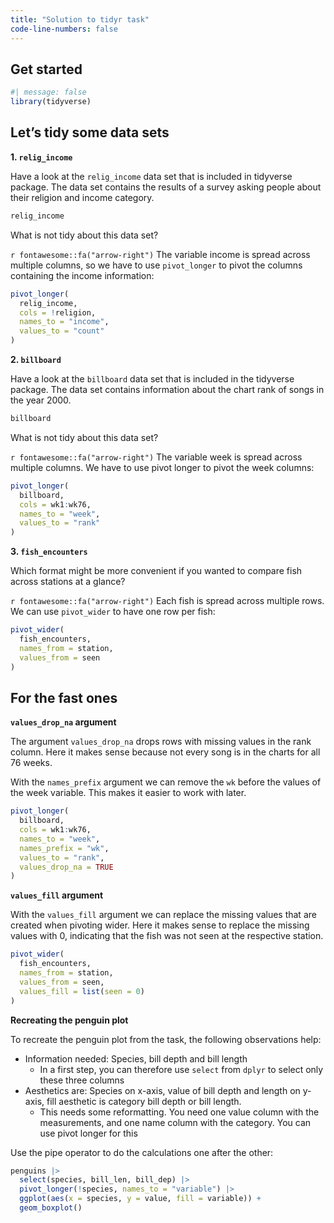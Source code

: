 ```yaml
---
title: "Solution to tidyr task"
code-line-numbers: false
---
```


## Get started

```r
#| message: false
library(tidyverse)
```

## Let's tidy some data sets

**1. `relig_income`**

Have a look at the `relig_income` data set that is included in tidyverse package.
The data set contains the results of a survey asking people about their religion and income category.

```r
relig_income
```

What is not tidy about this data set?

`r fontawesome::fa("arrow-right")` The variable income is spread across multiple columns, so we have to use `pivot_longer` to pivot the columns containing the income information:

```r
pivot_longer(
  relig_income,
  cols = !religion,
  names_to = "income",
  values_to = "count"
)
```


**2. `billboard`**

Have a look at the `billboard` data set that is included in the tidyverse package.
The data set contains information about the chart rank of songs in the year 2000.

```r
billboard
```

What is not tidy about this data set?

`r fontawesome::fa("arrow-right")` The variable week is spread across multiple columns. We have to use pivot longer to pivot the week columns:

```r
pivot_longer(
  billboard,
  cols = wk1:wk76,
  names_to = "week",
  values_to = "rank"
)
```

**3. `fish_encounters`**

Which format might be more convenient if you wanted to compare fish across stations at a glance?

`r fontawesome::fa("arrow-right")` Each fish is spread across multiple rows. We can use `pivot_wider` to have one row per fish:

```r
pivot_wider(
  fish_encounters,
  names_from = station,
  values_from = seen
)
```

## For the fast ones

**`values_drop_na` argument**

The argument `values_drop_na` drops rows with missing values in the rank column. Here it makes sense because not every song is in the charts for all 76 weeks.

With the `names_prefix` argument we can remove the `wk` before the values of the week variable. This makes it easier to work with later.

```r
pivot_longer(
  billboard,
  cols = wk1:wk76,
  names_to = "week",
  names_prefix = "wk",
  values_to = "rank",
  values_drop_na = TRUE
)
```

**`values_fill` argument**

With the `values_fill` argument we can replace the missing values that are created when pivoting wider. Here it makes sense to replace the missing values with 0, indicating that the fish was not seen at the respective station.

```r
pivot_wider(
  fish_encounters,
  names_from = station,
  values_from = seen,
  values_fill = list(seen = 0)
)
```

**Recreating the penguin plot**

To recreate the penguin plot from the task, the following observations help:

- Information needed: Species, bill depth and bill length
  - In a first step, you can therefore use `select` from `dplyr` to select only these
  three columns
- Aesthetics are: Species on x-axis, value of bill depth and length on y-axis, 
fill aesthetic is category bill depth or bill length.
  - This needs some reformatting. You need one value column with the measurements,
  and one name column with the category. You can use pivot longer for this
  
Use the pipe operator to do the calculations one after the other:

```r

penguins |>
  select(species, bill_len, bill_dep) |>
  pivot_longer(!species, names_to = "variable") |>
  ggplot(aes(x = species, y = value, fill = variable)) +
  geom_boxplot()
```

